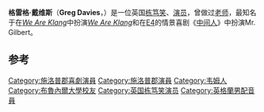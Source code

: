 {{request translation|en}}
{{Infobox person
| name        = Greg Davies
| image       = 
| birth_name   =
| birth_date   = {{birthdate and age|df=yes|1969|05|14}}
| birth_place =  {{UK}}[[英格兰|英格兰]][[什罗普郡|什罗普郡]][[Wem|Wem]]
| nationality = {{UK}}
| religion    = [[无神论|无神论]]
| ethnicity   =
| residence   = [[Hampstead_Garden_Suburb|Hampstead Garden Suburb]]
| spouse      = 
| occupation  = [[演员|演员]]、[[栋笃笑|栋笃笑]]
| yearsactive = 2002–现在
| television  = 《[[中间人|中间人]]》<br>''[[We_Are_Klang|We Are Klang]]''<br>''[[Mock_the_Week|Mock the Week]]''
}}
'''格雷格·戴维斯'''（'''Greg Davies'''，{{bd|1969年|5月14日}}）是一位英国[[栋笃笑|栋笃笑]]、[[演员|演员]]，曾做过[[老师|老师]]，最知名于在''[[We_Are_Klang|We Are Klang]]''中扮演''[[We_Are_Klang|We Are Klang]]''和在[[E4|E4]]的情景喜剧《[[中间人|中间人]]》中扮演Mr. Gilbert。

==参考==
{{Reflist}}

{{uk-bio-stub}}
{{authority control}}
{{DEFAULTSORT:Davies, Greg}}
[[Category:施洛普郡喜劇演員|Category:施洛普郡喜劇演員]]
[[Category:施洛普郡演員|Category:施洛普郡演員]]
[[Category:韦姆人|Category:韦姆人]]
[[Category:布魯內爾大學校友|Category:布魯內爾大學校友]]
[[Category:英国栋笃笑演员|Category:英国栋笃笑演员]]
[[Category:英格蘭男配音員|Category:英格蘭男配音員]]